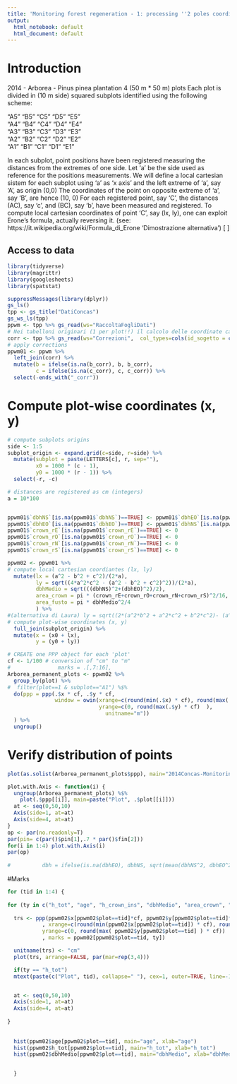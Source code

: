 ---
title: 'Monitoring forest regeneration - 1: processing ''2 poles coordinates'''
output:
  html_notebook: default
  html_document: default
---

# Introduction
2014 - Arborea - Pinus pinea plantation
4 (50 m * 50 m) plots
Each plot is divided in (10 m side) squared subplots
identified using the following scheme:

 "A5" "B5" "C5" "D5" "E5"  
 "A4" "B4" "C4" "D4" "E4"  
 "A3" "B3" "C3" "D3" "E3"  
 "A2" "B2" "C2" "D2" "E2"  
 "A1" "B1" "C1" "D1" "E1"  

In each subplot, point positions have been registered measuring the distances from the extremes of one side.
Let 'a' be the side used as reference for the positions measurements.
We will define a local cartesian sistem for each subplot using 'a' as 'x axis' and the left extreme of 'a', say 'A', as origin (0,0)
The coordinates of the point on opposite extreme of 'a', say 'B', are hence (10, 0)
For each registered point, say 'C', the distances (AC), say 'c', and (BC), say 'b', have been measured and registered.
To compute local cartesian coordinates of point 'C', say (lx, ly), one can exploit Erone's formula, actually reversing it.
(see: https://it.wikipedia.org/wiki/Formula_di_Erone 'Dimostrazione alternativa')
\[
\begin{eqnarray}
x & = & \frac {(a^{2}-b^{2}+c^{2})} {2a} \\
y & = & \frac {\sqrt{(4a^{2}c^{2}-(a^{2}-b^{2}+c^{2})^{2})}} {2a}
\end{eqnarray}
\]

## Access to data
```{r read_data}
library(tidyverse)
library(magrittr)
library(googlesheets)
library(spatstat)

suppressMessages(library(dplyr))
gs_ls()
tpp <- gs_title("DatiConcas")
gs_ws_ls(tpp)
ppwm <- tpp %>% gs_read(ws="RaccoltaFogliDati")
# Nei tabelloni originari (1 per plot!!) il calcolo delle coordinate cartesiane è sviluppato nei fogli 'cooridinate' che, in generale, pescano i valori da 'Dati'. I casi per i quali 'b'+'c'<10m sono però corretti direttamente in 'cooridinate'!! La tabella 'corr' raccolglie le differenze riscontrate tra 'Dati' e 'cooridinate'.
corr <- tpp %>% gs_read(ws="Correzioni",  col_types=cols(id_sogetto = col_character()))
# apply corrections
ppwm01 <- ppwm %>%
  left_join(corr) %>%
  mutate(b = ifelse(is.na(b_corr), b, b_corr),
         c = ifelse(is.na(c_corr), c, c_corr)) %>%
  select(-ends_with("_corr"))
```



# Compute plot-wise coordinates (x, y)
```{r process_coordinates}

# compute subplots origins
side <- 1:5
subplot_origin <- expand.grid(c=side, r=side) %>%
  mutate(subplot = paste(LETTERS[c], r, sep=""),
         x0 = 1000 * (c - 1),
         y0 = 1000 * (r - 1)) %>%
  select(-r, -c)

# distances are registered as cm (integers)
a = 10*100


ppwm01$`dbhNS`[is.na(ppwm01$`dbhNS`)==TRUE] <- ppwm01$`dbhEO`[is.na(ppwm01$`dbhNS`)==TRUE]
ppwm01$`dbhEO`[is.na(ppwm01$`dbhEO`)==TRUE] <- ppwm01$`dbhNS`[is.na(ppwm01$`dbhEO`)==TRUE]
ppwm01$`crown_rE`[is.na(ppwm01$`crown_rE`)==TRUE] <- 0
ppwm01$`crown_rO`[is.na(ppwm01$`crown_rO`)==TRUE] <- 0
ppwm01$`crown_rN`[is.na(ppwm01$`crown_rN`)==TRUE] <- 0
ppwm01$`crown_rS`[is.na(ppwm01$`crown_rS`)==TRUE] <- 0

ppwm02 <- ppwm01 %>%
# compute local cartesian coordiantes (lx, ly)
  mutate(lx = (a^2 - b^2 + c^2)/(2*a),
         ly = sqrt((4*a^2*c^2 - (a^2 - b^2 + c^2)^2))/(2*a),
         dbhMedio = sqrt(((dbhNS)^2+(dbhEO)^2)/2),
         area_crown = pi * (crown_rE+crown_rO+crown_rN+crown_rS)^2/16,
         area_fusto = pi * dbhMedio^2/4
         ) %>%
#(alternativa di Laura) ly = sqrt((2*(a^2*b^2 + a^2*c^2 + b^2*c^2)- (a^4 + b^4 + c^4))/(2*a)))
# compute plot-wise coordinates (x, y)
  full_join(subplot_origin) %>%
  mutate(x = (x0 + lx), 
         y = (y0 + ly))

# CREATE one PPP object for each 'plot'
cf <- 1/100 # conversion of "cm" to "m" 
#               marks = .[,7:16],
Arborea_permanent_plots <- ppwm02 %>%
  group_by(plot) %>%
#  filter(plot==1 & subplot=="A1") %$%
  do(ppp = ppp(.$x * cf, .$y * cf, 
               window = owin(xrange=c(round(min(.$x) * cf), round(max(.$x) * cf)),
                             yrange=c(0, round(max(.$y) * cf)  ), 
                               unitname="m"))
  ) %>%
  ungroup()
```


# Verify distribution of points
```{r plot}

plot(as.solist(Arborea_permanent_plots$ppp), main="2014Concas-Monitoring Pinus pinea regeneration, Arborea", main.panel=paste("Plot",Arborea_permanent_plots$plot))

plot.with.Axis <- function(i) {
  ungroup(Arborea_permanent_plots) %$% 
    plot(.$ppp[[i]], main=paste("Plot", .$plot[[i]]))
  at <- seq(0,50,10)
  Axis(side=1, at=at)
  Axis(side=4, at=at)
}
op <- par(no.readonly=T)
par(pin= c(par()$pin[1],.7 * par()$fin[2]))
for(i in 1:4) plot.with.Axis(i)
par(op)
  
#          dbh = ifelse(is.na(dbhEO), dbhNS, sqrt(mean(dbhNS^2, dbhEO^2)))

```


#Marks

```{r}

for (tid in 1:4) {
  
for (ty in c("h_tot", "age", "h_crown_ins", "dbhMedio", "area_crown", "area_fusto")) {
  
  trs <- ppp(ppwm02$x[ppwm02$plot==tid]*cf, ppwm02$y[ppwm02$plot==tid]*cf
           , xrange=c(round(min(ppwm02$x[ppwm02$plot==tid]) * cf), round(max(  ppwm02$x[ppwm02$plot==tid]) * cf)),
           yrange=c(0, round(max( ppwm02$y[ppwm02$plot==tid] ) * cf))
           , marks = ppwm02[ppwm02$plot==tid, ty])

  unitname(trs) <- "cm"
  plot(trs, arrange=FALSE, par(mar=rep(3,4)))

  if(ty == "h_tot") 
  mtext(paste(c("Plot", tid), collapse=" "), cex=1, outer=TRUE, line=-1)


  at <- seq(0,50,10)
  Axis(side=1, at=at)
  Axis(side=4, at=at)
  
}
  
  
  hist(ppwm02$age[ppwm02$plot==tid], main="age", xlab="age")
  hist(ppwm02$h_tot[ppwm02$plot==tid], main="h_tot", xlab="h_tot")
  hist(ppwm02$dbhMedio[ppwm02$plot==tid], main="dbhMedio", xlab="dbhMedio")

  
  }


```


